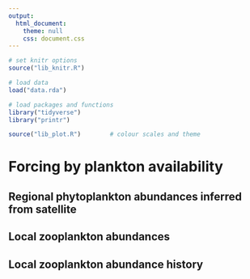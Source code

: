 ```yaml
---
output: 
  html_document:
    theme: null
    css: document.css
---
```


```r
# set knitr options
source("lib_knitr.R")

# load data
load("data.rda")

# load packages and functions
library("tidyverse")
library("printr")

source("lib_plot.R")        # colour scales and theme
```

# Forcing by plankton availability

## Regional phytoplankton abundances inferred from satellite

## Local zooplankton abundances

## Local zooplankton abundance history
